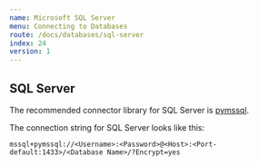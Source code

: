 ```yaml
---
name: Microsoft SQL Server
menu: Connecting to Databases
route: /docs/databases/sql-server
index: 24
version: 1
---
```


## SQL Server

The recommended connector library for SQL Server is [pymssql](https://github.com/pymssql/pymssql).

The connection string for SQL Server looks like this:

```
mssql+pymssql://<Username>:<Password>@<Host>:<Port-default:1433>/<Database Name>/?Encrypt=yes
```
